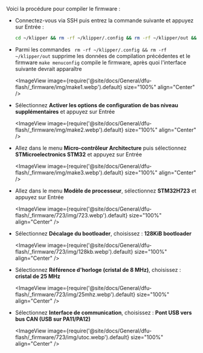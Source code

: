 Voici la procédure pour compiler le firmware :
* Connectez-vous via SSH puis entrez la commande suivante et appuyez sur Entrée :

    ```bash
    cd ~/klipper && rm -rf ~/klipper/.config && rm -rf ~/klipper/out && make menuconfig
    ```

* Parmi les commandes ` rm -rf ~/klipper/.config && rm -rf ~/klipper/out` supprime les données de compilation précédentes et le firmware `make menuconfig` compile le firmware, après quoi l'interface suivante devrait apparaître

    <ImageView image={require('@site/docs/General/dfu-flash/_firmware/img/make1.webp').default} size="100%" align="Center" />

* Sélectionnez **Activer les options de configuration de bas niveau supplémentaires** et appuyez sur Entrée

    <ImageView image={require('@site/docs/General/dfu-flash/_firmware/img/make2.webp').default} size="100%" align="Center" />

* Allez dans le menu **Micro-contrôleur Architecture** puis sélectionnez **STMicroelectronics STM32** et appuyez sur Entrée

    <ImageView image={require('@site/docs/General/dfu-flash/_firmware/img/make3.webp').default} size="100%" align="Center" />

* Allez dans le menu **Modèle de processeur**, sélectionnez **STM32H723** et appuyez sur Entrée

    <ImageView image={require('@site/docs/General/dfu-flash/_firmware/723/img/723.webp').default} size="100%" align="Center" />

* Sélectionnez **Décalage du bootloader**, choisissez : **128KiB bootloader**

    <ImageView image={require('@site/docs/General/dfu-flash/_firmware/723/img/128kb.webp').default} size="100%" align="Center" />

* Sélectionnez **Référence d'horloge (cristal de 8 MHz)**, choisissez : **cristal de 25 MHz**

    <ImageView image={require('@site/docs/General/dfu-flash/_firmware/723/img/25mhz.webp').default} size="100%" align="Center" />

* Sélectionnez **Interface de communication**, choisissez : **Pont USB vers bus CAN (USB sur PA11/PA12)**

    <ImageView image={require('@site/docs/General/dfu-flash/_firmware/723/img/utoc.webp').default} size="100%" align="Center" />
